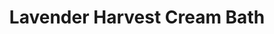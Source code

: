 ---
title: "Lavender Harvest Cream Bath"
subtitle: ""
creator: ""
categories: ["bath"]
featuredImage: "../src/assets/images/item/bath/DSC03077.png"
views: ["../src/assets/images/item/bath/DSC03077.png","../src/assets/images/item/bath/DSC03078.png"]
nextItem: []
---